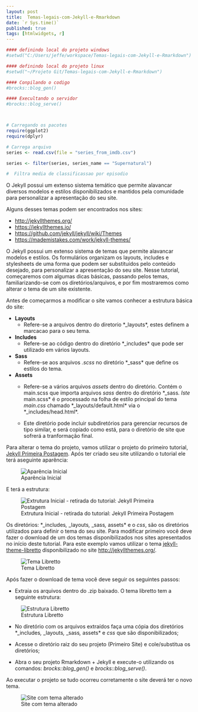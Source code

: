 ```yaml
---
layout: post
title:  Temas-legais-com-Jekyll-e-Rmarkdown
date: `r Sys.time()`
published: true
tags: [htmlwidgets, r]
---
```



```r
#### definindo local do projeto windows
#setwd("C:/Users/jeffe/workspace/Temas-legais-com-Jekyll-e-Rmarkdown")

#### definindo local do projeto linux
#setwd("~/Projeto Git/Temas-legais-com-Jekyll-e-Rmarkdown")

#### Conpilando o codigo
#brocks::blog_gen()

#### Execultando o servidor
#brocks::blog_serve()



# Carregando os pacotes
require(ggplot2)
require(dplyr)

# Carrega arquivo
series <- read.csv(file = "series_from_imdb.csv")

series <- filter(series, series_name == "Supernatural")

#  Filtra media de classificassao por episodio

```


O Jekyll possui um extenso sistema temático que permite alavancar diversos modelos e estilos disponibilizados e mantidos pela comunidade para personalizar a apresentação do seu site. 

Alguns desses temas podem ser encontrados nos sites:

* [http://jekyllthemes.org/](http://jekyllthemes.org/)
* [https://jekyllthemes.io/](https://jekyllthemes.io/)
* [https://github.com/jekyll/jekyll/wiki/Themes](https://github.com/jekyll/jekyll/wiki/Themes)
* [https://mademistakes.com/work/jekyll-themes/](https://mademistakes.com/work/jekyll-themes/)


O Jekyll possui um extenso sistema de temas que permite alavancar modelos e estilos. Os formulários organizam os layouts, includes e stylesheets de uma forma que podem ser substituídos pelo conteúdo desejado, para personalizar a apresentação do seu site. Nesse tutorial, começaremos com algumas dicas básicas, passando pelos temas, familiarizando-se com os diretórios/arquivos, e por fim mostraremos como alterar o tema de um site existente.

Antes de começarmos a modificar o site vamos conhecer a estrutura básica do site:

* **Layouts**
  + Refere-se a arquivos dentro do diretorio *_layouts*, estes definem a marcacao para o seu tema.
  
  
* **Includes**
  + Refere-se ao código dentro do diretório *_includes* que pode ser utilizado em vários layouts.
  
  
* **Sass**
  + Refere-se aos arquivos *.scss* no diretório *_sass* que define os estilos do tema.
  
  
* **Assets**
  + Refere-se a vários arquivos *assets* dentro do diretório. Contém o main.scss que importa arquivos *sass* dentro do diretório *_sass*. Iste *main.scss* é o processado na folha de estilo principal do tema *main.css* chamado *_layouts/default.html* via o *_includes/head.html*.
  
  + Este diretório pode incluir subdiretórios para gerenciar recursos de tipo similar, e será copiado como está, para o diretório de site que sofrerá a tranformação final.
  

Para alterar o tema do projeto, vamos utilizar o projeto do primeiro tutorial, [Jekyll Primeira Postagem](https://arthurlustosa.github.io/maisumsitesobre/). Após ter criado seu site utilizando o tutorial ele terá aseguinte aparência:

![Aparência Inicial](https://s11.postimg.org/cnc81725f/aparenciabase.png)

E terá a estrutura:


![Extrutura Inicial - retirada do tutorial: Jekyll Primeira Postagem](https://s7.postimg.org/kbg69glxn/estruturabase.png)

Os diretórios: *_includes*, *_layouts*, *_sass*, *assets* e o *css*, são os diretórios utilizados para definir o tema do seu site. Para modificar primeiro você deve fazer o download de um dos temas disponibilizados nos sites apresentados no início deste tutorial. Para este exemplo vamos utilizar o tema [jekyll-theme-libretto](http://jekyllthemes.org/themes/jekyll-theme-libretto/) disponibilizado no site [http://jekyllthemes.org/](http://jekyllthemes.org/).


![Tema Libretto](https://s9.postimg.org/e4dgu9oi7/libretto.png)

Após fazer o download de tema você deve seguir os seguintes passos:

* Extraia os arquivos dentro do .zip baixado. O tema libretto tem a seguinte estrutura:

![Estrutura Libretto](https://s24.postimg.org/luo0fbdbp/estruturalibretto.png)

* No diretório com os arquivos extraídos faça uma cópia dos diretórios *_includes*, *_layouts*, *_sass*, *assets* e *css*  que são disponibilizados;


* Acesse o diretório raiz do seu projeto (Primeiro Site) e cole/substitua os diretórios;


* Abra o seu projeto Rmarkdown + Jekyll e execute-o utilizando os comandos: *brocks::blog_gen()* e  *brocks::blog_serve()*. 


Ao executar o projeto se tudo ocorreu corretamente o site deverá ter o novo tema.

![Site com tema alterado](https://s15.postimg.org/3ycrligyz/aparencianova.png)